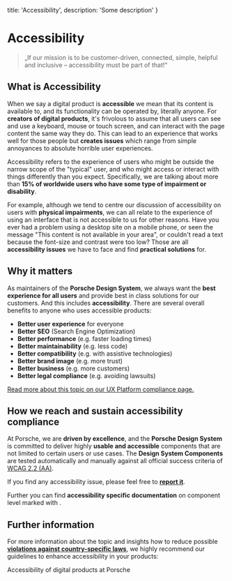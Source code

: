 
  title: 'Accessibility',
  description: 'Some description'
}

# Accessibility

> „If our mission is to be customer-driven, connected, simple, helpful and inclusive – accessibility must be part of
> that!“

## What is Accessibility

When we say a digital product is **accessible** we mean that its content is available to, and its functionality can be
operated by, literally anyone. For **creators of digital products**, it's frivolous to assume that all users can see and
use a keyboard, mouse or touch screen, and can interact with the page content the same way they do. This can lead to an
experience that works well for those people but **creates issues** which range from simple annoyances to absolute
horrible user experiences.

Accessibility refers to the experience of users who might be outside the narrow scope of the "typical" user, and who
might access or interact with things differently than you expect. Specifically, we are talking about more than **15% of
worldwide users who have some type of impairment or disability**.

For example, although we tend to centre our discussion of accessibility on users with **physical impairments**, we can
all relate to the experience of using an interface that is not accessible to us for other reasons. Have you ever had a
problem using a desktop site on a mobile phone, or seen the message "This content is not available in your area", or
couldn't read a text because the font-size and contrast were too low? Those are all **accessibility issues** we have to
face and find **practical solutions** for.

## Why it matters

As maintainers of the **Porsche Design System**, we always want the **best experience for all users** and provide best
in class solutions for our customers. And this includes **accessibility**. There are several overall benefits to anyone
who uses accessible products:

- **Better user experience** for everyone
- **Better SEO** (Search Engine Optimization)
- **Better performance** (e.g. faster loading times)
- **Better maintainability** (e.g. less code)
- **Better compatibility** (e.g. with assistive technologies)
- **Better brand image** (e.g. more trust)
- **Better business** (e.g. more customers)
- **Better legal compliance** (e.g. avoiding lawsuits)

[Read more about this topic on our UX Platform compliance page.](https://ux.porsche.com/d/6VNB3CeLHcJz/accessibility#/accessibility/legal-compliance)

## How we reach and sustain accessibility compliance

At Porsche, we are **driven by excellence**, and the **Porsche Design System** is committed to deliver highly **usable
and accessible** components that are not limited to certain users or use cases. The **Design System Components** are
tested automatically and manually against all official success criteria of [WCAG 2.2 (AA)](https://w3.org/TR/WCAG22).

If you find any accessibility issue, please feel free to [**report it**](help/bug-report).

Further you can find **accessibility specific documentation** on component level marked with
<A11yIcon size="small"></A11yIcon>.

## Further information

For more information about the topic and insights how to reduce possible
[**violations against country-specific laws**](https://ux.porsche.com/d/6VNB3CeLHcJz/accessibility#/accessibility/legal-compliance),
we highly recommend our guidelines to enhance accessibility in your products:

<PLink className="mt-md" href="https://ux.porsche.com/d/6VNB3CeLHcJz/accessibility#/accessibility/introduction">Accessibility of digital products at Porsche</PLink>
